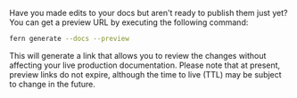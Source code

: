 Have you made edits to your docs but aren't ready to publish them just yet? You can get a preview URL by executing the following command:

```bash
fern generate --docs --preview
```

This will generate a link that allows you to review the changes without affecting your live production documentation.  Please note that at present, preview links do not expire, although the time to live (TTL) may be subject to change in the future.